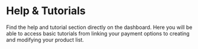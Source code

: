 # Help & Tutorials

Find the help and tutorial section directly on the dashboard. Here you will be able to access basic tutorials from linking your payment options to creating and modifying your product list. 